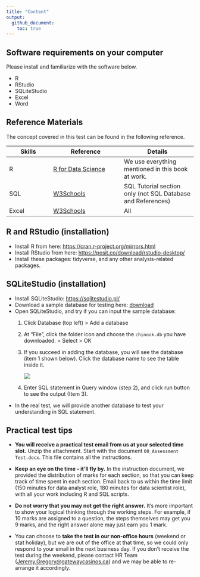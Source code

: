 ```yaml
---
title: "Content"
output: 
  github_document:
    toc: true
---
```


## Software requirements on your computer

Please install and familiarize with the software below.

-   R
-   RStudio
-   SQLiteStudio
-   Excel
-   Word

## Reference Materials

The concept covered in this test can be found in the following reference.

| Skills | Reference                                              | Details                                                     |
|-----------------|---------------------------|----------------------------|
| R      | [R for Data Science](https://r4ds.hadley.nz/)          | We use everything mentioned in this book at work.           |
| SQL    | [W3Schools](https://www.w3schools.com/sql/default.asp) | SQL Tutorial section only (not SQL Database and References) |
| Excel  | [W3Schools](https://www.w3schools.com/excel/index.php) | All                                                         |

## R and RStudio (installation)

-   Install R from here: <https://cran.r-project.org/mirrors.html>
-   Install RStudio from here: <https://posit.co/download/rstudio-desktop/>
-   Install these packages: tidyverse, and any other analysis-related packages.

## SQLiteStudio (installation)

-   Install SQLiteStudio: <https://sqlitestudio.pl/>
-   Download a sample database for testing here: [download](assets/chinook.db)
-   Open SQLiteStudio, and try if you can input the sample database:
    1.  Click Database (top left) \> Add a database

    2.  At "File", click the folder icon and choose the `chinook.db` you have downloaded. \> Select \> OK

    3.  If you succeed in adding the database, you will see the database (item 1 shown below). Click the database name to see the table inside it.

        ![](assets/SQLiteStudio.png)

    4.  Enter SQL statement in Query window (step 2), and click run button to see the output (Item 3).
-   In the real test, we will provide another database to test your understanding in SQL statement.

## Practical test tips

-   **You will receive a practical test email from us at your selected time slot.** Unzip the attachment. Start with the document `00_Assessment Test.docx`. This file contains all the instructions.

-   **Keep an eye on the time - it'll fly by.** In the instruction document, we provided the distribution of marks for each section, so that you can keep track of time spent in each section. Email back to us within the time limit (150 minutes for data analyst role, 180 minutes for data scientist role), with all your work including R and SQL scripts.

-   **Do not worry that you may not get the right answer.** It's more important to show your logical thinking through the working steps. For example, if 10 marks are assigned to a question, the steps themselves may get you 9 marks, and the right answer alone may just earn you 1 mark.

-   You can choose to **take the test in our non-office hours** (weekend or stat holiday), but we are out of the office at that time, so we could only respond to your email in the next business day. If you don't receive the test during the weekend, please contact HR Team ([Jeremy.Gregory\@gatewaycasinos.ca](mailto:Jeremy.Gregory@gatewaycasinos.ca){.email}) and we may be able to re-arrange it accordingly.
